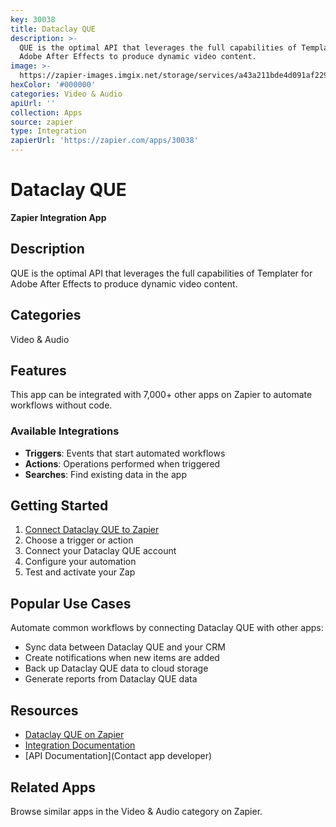 ```yaml
---
key: 30038
title: Dataclay QUE
description: >-
  QUE is the optimal API that leverages the full capabilities of Templater for
  Adobe After Effects to produce dynamic video content.
image: >-
  https://zapier-images.imgix.net/storage/services/a43a211bde4d091af229f9cc279c4323.png?auto=format%2Ccompress&ixlib=python-3.0.0&q=50
hexColor: '#000000'
categories: Video & Audio
apiUrl: ''
collection: Apps
source: zapier
type: Integration
zapierUrl: 'https://zapier.com/apps/30038'
---
```

# Dataclay QUE

**Zapier Integration App**

## Description

QUE is the optimal API that leverages the full capabilities of Templater for Adobe After Effects to produce dynamic video content.

## Categories

Video & Audio

## Features

This app can be integrated with 7,000+ other apps on Zapier to automate workflows without code.

### Available Integrations

- **Triggers**: Events that start automated workflows
- **Actions**: Operations performed when triggered
- **Searches**: Find existing data in the app

## Getting Started

1. [Connect Dataclay QUE to Zapier](https://zapier.com/apps/30038)
2. Choose a trigger or action
3. Connect your Dataclay QUE account
4. Configure your automation
5. Test and activate your Zap

## Popular Use Cases

Automate common workflows by connecting Dataclay QUE with other apps:

- Sync data between Dataclay QUE and your CRM
- Create notifications when new items are added
- Back up Dataclay QUE data to cloud storage
- Generate reports from Dataclay QUE data

## Resources

- [Dataclay QUE on Zapier](https://zapier.com/apps/30038)
- [Integration Documentation](https://zapier.com/apps/30038/integrations)
- [API Documentation](Contact app developer)

## Related Apps

Browse similar apps in the Video & Audio category on Zapier.
